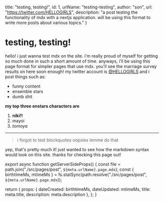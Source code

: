 
  title: "testing, testing!",
  id: 1,
  urlName: "testing-testing",
  author: "son",
  url: "https://twitter.com/HELLOGlRLS",
  description: "a post testing the functionality of mdx with a nextjs application. will be using this format to write more posts about various topics."
}

# testing, testing!

hello! i just wanna test mdx on the site. i'm really proud of myself for getting so much done in such a short amount of time. anyways, i'll be using this page format for simpler pages that use mdx. you'll see the marriage survey results on here soon enough! my twitter account is [@HELLOGlRLS](https://twitter.com/HELLOGlRLS) and i post things such as:

- funny content
- ensemble stars
- dumb shit

__my top three enstars characters are__

1. **niki!!**
2. mayoi
3. *tomoya*

<CardCG src="https://assets.enstars.link/assets/card_still_full1_3283_normal.png" alt="niki shiina" caption="a very effeminate man. not a single ounce of heterosexuality exists in this picture" />

--- 

> i forgot to test blockquotes oopsies lemme do that

yep, that's pretty much it! just wanted to see how the markdown syntax would look on this site. thanks for checking this page out!


export async function getServerSideProps() {
  const file = path.join("./src/pages/post", `${meta.urlName}.page.mdx`);
  const { birthtimeMs, mtimeMs } = fs.statSync(path.resolve("./src/pages/post", `${meta.urlName}.page.mdx`));

  return {
    props: {
      dateCreated: birthtimeMs,
      dateUpdated: mtimeMs,
      title: meta.title,
      description: meta.description
    },
  };
}